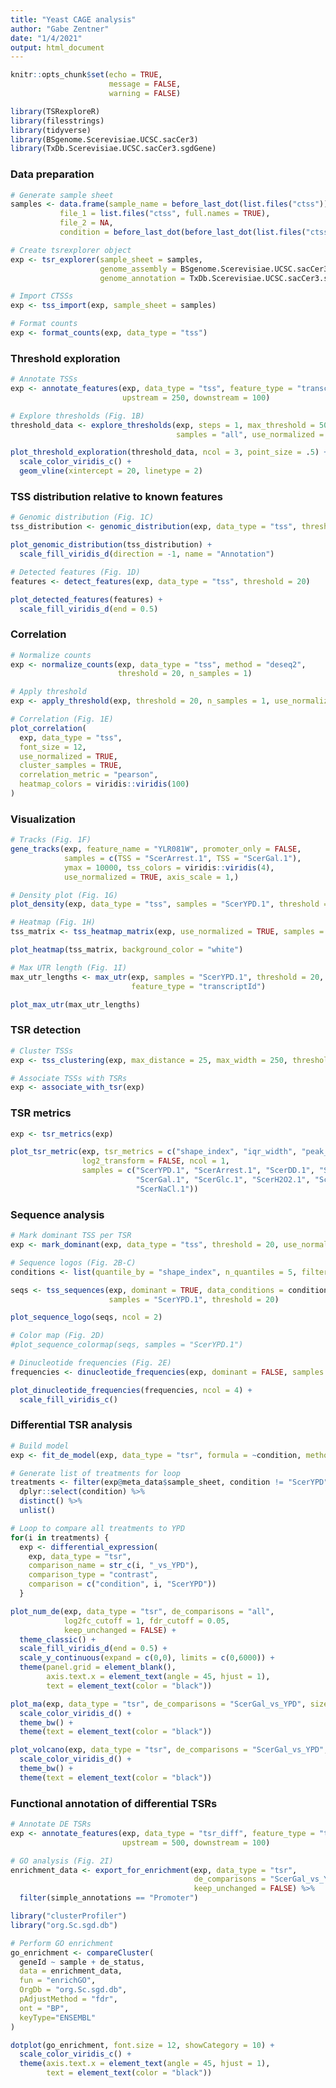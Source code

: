 ```yaml
---
title: "Yeast CAGE analysis"
author: "Gabe Zentner"
date: "1/4/2021"
output: html_document
---
```


```r
knitr::opts_chunk$set(echo = TRUE,
                      message = FALSE,
                      warning = FALSE)
```

```r
library(TSRexploreR)
library(filesstrings)
library(tidyverse)
library(BSgenome.Scerevisiae.UCSC.sacCer3)
library(TxDb.Scerevisiae.UCSC.sacCer3.sgdGene)
```

### Data preparation
```r
# Generate sample sheet
samples <- data.frame(sample_name = before_last_dot(list.files("ctss")), 
           file_1 = list.files("ctss", full.names = TRUE), 
           file_2 = NA,
           condition = before_last_dot(before_last_dot(list.files("ctss"))))

# Create tsrexplorer object
exp <- tsr_explorer(sample_sheet = samples, 
                    genome_assembly = BSgenome.Scerevisiae.UCSC.sacCer3,
                    genome_annotation = TxDb.Scerevisiae.UCSC.sacCer3.sgdGene)

# Import CTSSs
exp <- tss_import(exp, sample_sheet = samples)

# Format counts
exp <- format_counts(exp, data_type = "tss")
```

### Threshold exploration
```r
# Annotate TSSs
exp <- annotate_features(exp, data_type = "tss", feature_type = "transcript", 
                         upstream = 250, downstream = 100)

# Explore thresholds (Fig. 1B)
threshold_data <- explore_thresholds(exp, steps = 1, max_threshold = 50, 
                                     samples = "all", use_normalized = FALSE)

plot_threshold_exploration(threshold_data, ncol = 3, point_size = .5) +
  scale_color_viridis_c() +
  geom_vline(xintercept = 20, linetype = 2)
```

### TSS distribution relative to known features
```r
# Genomic distribution (Fig. 1C)
tss_distribution <- genomic_distribution(exp, data_type = "tss", threshold = 20)

plot_genomic_distribution(tss_distribution) +
  scale_fill_viridis_d(direction = -1, name = "Annotation")

# Detected features (Fig. 1D)
features <- detect_features(exp, data_type = "tss", threshold = 20)

plot_detected_features(features) +
  scale_fill_viridis_d(end = 0.5)
```

### Correlation
```r
# Normalize counts
exp <- normalize_counts(exp, data_type = "tss", method = "deseq2", 
                        threshold = 20, n_samples = 1)

# Apply threshold
exp <- apply_threshold(exp, threshold = 20, n_samples = 1, use_normalized = FALSE)

# Correlation (Fig. 1E)
plot_correlation(
  exp, data_type = "tss", 
  font_size = 12,
  use_normalized = TRUE, 
  cluster_samples = TRUE, 
  correlation_metric = "pearson",
  heatmap_colors = viridis::viridis(100)
)
```


### Visualization
```r
# Tracks (Fig. 1F)
gene_tracks(exp, feature_name = "YLR081W", promoter_only = FALSE, 
            samples = c(TSS = "ScerArrest.1", TSS = "ScerGal.1"), 
            ymax = 10000, tss_colors = viridis::viridis(4), 
            use_normalized = TRUE, axis_scale = 1,)

# Density plot (Fig. 1G)
plot_density(exp, data_type = "tss", samples = "ScerYPD.1", threshold = 20)

# Heatmap (Fig. 1H)
tss_matrix <- tss_heatmap_matrix(exp, use_normalized = TRUE, samples = "ScerYPD.1")

plot_heatmap(tss_matrix, background_color = "white")

# Max UTR length (Fig. 1I)
max_utr_lengths <- max_utr(exp, samples = "ScerYPD.1", threshold = 20, 
                           feature_type = "transcriptId")

plot_max_utr(max_utr_lengths)
```

### TSR detection
```r
# Cluster TSSs
exp <- tss_clustering(exp, max_distance = 25, max_width = 250, threshold = 20)

# Associate TSSs with TSRs
exp <- associate_with_tsr(exp)
```

### TSR metrics
```r
exp <- tsr_metrics(exp)

plot_tsr_metric(exp, tsr_metrics = c("shape_index", "iqr_width", "peak_balance"), 
                log2_transform = FALSE, ncol = 1, 
                samples = c("ScerYPD.1", "ScerArrest.1", "ScerDD.1", "ScerDSA.1",
                            "ScerGal.1", "ScerGlc.1", "ScerH2O2.1", "ScerHS.1",
                            "ScerNaCl.1"))
```

### Sequence analysis
```r
# Mark dominant TSS per TSR
exp <- mark_dominant(exp, data_type = "tss", threshold = 20, use_normalized = FALSE)
```

```r
# Sequence logos (Fig. 2B-C)
conditions <- list(quantile_by = "shape_index", n_quantiles = 5, filters = "iqr_width > 1")

seqs <- tss_sequences(exp, dominant = TRUE, data_conditions = conditions, 
                      samples = "ScerYPD.1", threshold = 20)

plot_sequence_logo(seqs, ncol = 2)
```

```r
# Color map (Fig. 2D)
#plot_sequence_colormap(seqs, samples = "ScerYPD.1")
```

```r
# Dinucleotide frequencies (Fig. 2E)
frequencies <- dinucleotide_frequencies(exp, dominant = FALSE, samples = "ScerYPD.1")

plot_dinucleotide_frequencies(frequencies, ncol = 4) +
  scale_fill_viridis_c()
```

### Differential TSR analysis
```r
# Build model
exp <- fit_de_model(exp, data_type = "tsr", formula = ~condition, method = "deseq2")

# Generate list of treatments for loop
treatments <- filter(exp@meta_data$sample_sheet, condition != "ScerYPD") %>%
  dplyr::select(condition) %>%
  distinct() %>%
  unlist()

# Loop to compare all treatments to YPD
for(i in treatments) { 
  exp <- differential_expression(
    exp, data_type = "tsr", 
    comparison_name = str_c(i, "_vs_YPD"),
    comparison_type = "contrast",
    comparison = c("condition", i, "ScerYPD"))
  }
```

```r
plot_num_de(exp, data_type = "tsr", de_comparisons = "all",
            log2fc_cutoff = 1, fdr_cutoff = 0.05, 
            keep_unchanged = FALSE) +
  theme_classic() +
  scale_fill_viridis_d(end = 0.5) +
  scale_y_continuous(expand = c(0,0), limits = c(0,6000)) +
  theme(panel.grid = element_blank(),
        axis.text.x = element_text(angle = 45, hjust = 1),
        text = element_text(color = "black")) 
```

```r
plot_ma(exp, data_type = "tsr", de_comparisons = "ScerGal_vs_YPD", size = 0.5) +
  scale_color_viridis_d() +
  theme_bw() +
  theme(text = element_text(color = "black"))
```

```r
plot_volcano(exp, data_type = "tsr", de_comparisons = "ScerGal_vs_YPD", size = 0.5) +
  scale_color_viridis_d() +
  theme_bw() +
  theme(text = element_text(color = "black"))
```

### Functional annotation of differential TSRs
```r
# Annotate DE TSRs
exp <- annotate_features(exp, data_type = "tsr_diff", feature_type = "transcript",
                         upstream = 500, downstream = 100)

# GO analysis (Fig. 2I)
enrichment_data <- export_for_enrichment(exp, data_type = "tsr", 
                                         de_comparisons = "ScerGal_vs_YPD",
                                         keep_unchanged = FALSE) %>%
  filter(simple_annotations == "Promoter")

library("clusterProfiler")
library("org.Sc.sgd.db")

# Perform GO enrichment
go_enrichment <- compareCluster(
  geneId ~ sample + de_status,
  data = enrichment_data,
  fun = "enrichGO",
  OrgDb = "org.Sc.sgd.db",
  pAdjustMethod = "fdr",
  ont = "BP",
  keyType="ENSEMBL"
)

dotplot(go_enrichment, font.size = 12, showCategory = 10) +
  scale_color_viridis_c() +
  theme(axis.text.x = element_text(angle = 45, hjust = 1),
        text = element_text(color = "black"))
  
```

